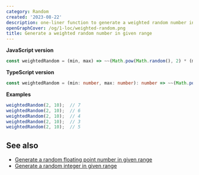```yaml
---
category: Random
created: '2023-08-22'
description: one-liner function to generate a weighted random number in given range
openGraphCover: /og/1-loc/weighted-random.png
title: Generate a weighted random number in given range
---
```


**JavaScript version**

```js weightedRandom.js
const weightedRandom = (min, max) => ~~(Math.pow(Math.random(), 2) * (max - min)) + min;
```

**TypeScript version**

```ts weightedRandom.ts
const weightedRandom = (min: number, max: number): number => ~~(Math.pow(Math.random(), 2) * (max - min)) + min;
```

**Examples**

```js examples.js
weightedRandom(2, 10);  // 7
weightedRandom(2, 10);  // 6
weightedRandom(2, 10);  // 4
weightedRandom(2, 10);  // 3
weightedRandom(2, 10);  // 5
```

## See also

-   [Generate a random floating point number in given range](https://phuoc.ng/collection/1-loc/generate-a-random-floating-point-number-in-given-range/)
-   [Generate a random integer in given range](https://phuoc.ng/collection/1-loc/generate-a-random-integer-in-given-range/)
